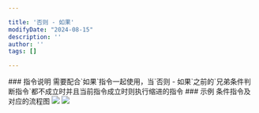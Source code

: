 ```yaml
---

title: '否则 - 如果'
modifyDate: "2024-08-15"
description: ''
author: ''
tags: []

---
```





<DocsLayout title={frontmatter.title} modifyDate={frontmatter.modifyDate}>
    ### 指令说明
    需要配合`如果`指令一起使用，当`否则 - 如果`之前的`兄弟条件判断指令`都不成立时并且当前指令成立时则执行缩进的指令
    ### 示例
    条件指令及对应的流程图
    <Image src="/ins/if-else-ins.png"/>
    <Image src="/ins/if-else-flow.png"/>

</DocsLayout>
